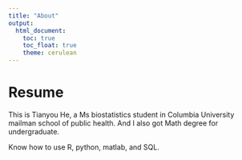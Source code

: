 ```yaml
---
title: "About"
output: 
  html_document:
    toc: true
    toc_float: true
    theme: cerulean
---
```


# Resume
This is Tianyou He, a Ms biostatistics student in Columbia University mailman school of public health. And I also got Math degree for undergraduate. 

Know how to use R, python, matlab, and SQL.



